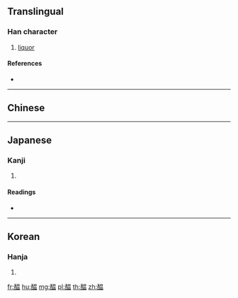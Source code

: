 {{character info/new}}
{{also|酝|醞}}
==Translingual==

===Han character===
{{Han char|rn=164|rad=酉|as=09|sn=16|four=|canj=MWABT}}

# [[liquor]]

====References====
* {{Han ref|kx=1285.371|hdz=63589.110|uh=9196|ud=37270}}

----

==Chinese==
{{zh-see|醞|v}}

----

==Japanese==

===Kanji===
{{ja-kanji|grade=|rs=酉09}}

# {{defn|lang=ja|sort=酉09}}

====Readings====
* {{ja-readings|on=[[うん]] (un)|kun=[[かもす]] (kamosu)|nanori=}}

----

==Korean==

===Hanja===
{{ko-hanja|hangeul=온|eumhun=|rv=on|mr=on|y=on}}

# {{defn|lang=ko|sort=酉09}}

[[fr:醖]]
[[hu:醖]]
[[mg:醖]]
[[pl:醖]]
[[th:醖]]
[[zh:醖]]